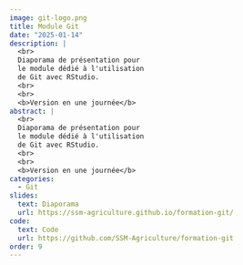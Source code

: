```yaml
---
image: git-logo.png
title: Module Git
date: "2025-01-14"
description: |
  <br>
  Diaporama de présentation pour
  le module dédié à l'utilisation
  de Git avec RStudio.
  <br>
  <br>
  <b>Version en une journée</b> 
abstract: |
  <br>
  Diaporama de présentation pour
  le module dédié à l'utilisation
  de Git avec RStudio.
  <br>
  <br>
  <b>Version en une journée</b> 
categories:
  - Git
slides:
  text: Diaporama
  url: https://ssm-agriculture.github.io/formation-git/
code:
  text: Code 
  url: https://github.com/SSM-Agriculture/formation-git
order: 9
---
```

